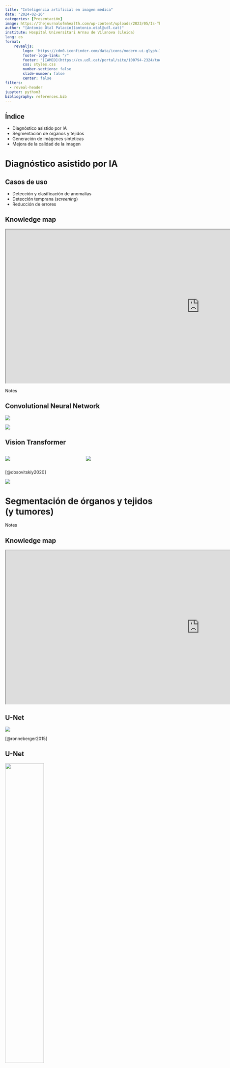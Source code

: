 ---
title: "Inteligencia artificial en imagen médica"
date: "2024-02-26"
categories: [Presentación]
image: https://thejournalofmhealth.com/wp-content/uploads/2023/05/Is-There-Space-for-Generative-AI-in-Radiology_AdobeStock-777x437.jpeg
author: "[Antonio Otal Palacín](antonio.otal@udl.cat)"
institute: Hospital Universitari Arnau de Vilanova (Lleida)
lang: es
format: 
    revealjs:
        logo: 'https://cdn0.iconfinder.com/data/icons/modern-ui-glyph-1/64/modern-ui-glyph-1-03-512.png'
        footer-logo-link: "/"
        footer: "[IAMED](https://cv.udl.cat/portal/site/100794-2324/tool/3d5c2c81-a50b-43ce-a0bf-ecbfd152350b)"
        css: styles.css
        number-sections: false
        slide-number: false
        center: false
filters:
  - reveal-header        
jupyter: python3   
bibliography: references.bib
---

## Índice

-   Diagnóstico asistido por IA
-   Segmentación de órganos y tejidos
-   Generación de imágenes sintéticas
-   Mejora de la calidad de la imagen

# Diagnóstico asistido por IA

## Casos de uso

-   Detección y clasificación de anomalías
-   Detección temprana (*screening*)
-   Reducción de errores

## Knowledge map

```{=html}

<iframe width="1260" height="500" src="https://openknowledgemaps.org/map/297b03ad3b8eae1c9be9be7e18350672?embed=true" 
                                allow="clipboard-write; self https://openknowledgemaps.org/;"></iframe>
```
::: notes
Notes
:::


## Convolutional Neural Network

![](https://www.mdpi.com/electronics/electronics-11-01775/article_deploy/html/images/electronics-11-01775-g001.png)

[![](https://colab.research.google.com/assets/colab-badge.svg)](https://colab.research.google.com/github/aotal/ImagenMedica/blob/master/posts/code/2_ConvolutionalNN_PNEUMONIA_X_ray.ipynb)

## Vision Transformer

::: columns
::: {.column width="50%"}
![](https://depor.com/resizer/1uGfJGUym3B61kq_2-sCCUwa_Yw=/1200x900/smart/filters:format(jpeg):quality(75)/cloudfront-us-east-1.images.arcpublishing.com/elcomercio/YWYIETRDWBG75INDZ4OKLSCLAA.jpg)
:::

::: {.column width="50%"}
![](https://viso.ai/wp-content/uploads/2021/09/vision-transformer-vit.png)
:::
:::

[@dosovitskiy2020]

[![](https://colab.research.google.com/assets/colab-badge.svg)](https://colab.research.google.com/github/aotal/ImagenMedica/blob/master/posts/code/Neumonia.ipynb)

# Segmentación de órganos y tejidos (y tumores)

::: notes
Notes
:::

## Knowledge map

```{=html}

<iframe width="1260" height="500" src="https://openknowledgemaps.org/map/f7779ae30d9618c87f48fbf52374eb5b?embed=true" 
                                allow="clipboard-write; self https://openknowledgemaps.org/;"></iframe>
```
## U-Net

![](https://lmb.informatik.uni-freiburg.de/people/ronneber/u-net/u-net-architecture.png)

[@ronneberger2015]

## U-Net 

![](https://miro.medium.com/v2/resize:fit:4800/format:webp/1*sfIjNCO047KS-rLwfxf29g.png){width="50%"}

[![](https://colab.research.google.com/assets/colab-badge.svg)](https://colab.research.google.com/github/aotal/ImagenMedica/blob/master/posts/code/unet_segmentation.ipynb)

## Proyecto MONAI

![](https://monai.io/assets/img/MONAI-logo_color_full.png)

[![](https://colab.research.google.com/assets/colab-badge.svg)](https://colab.research.google.com/github/aotal/ImagenMedica/blob/master/posts/code/PruebaMonai.ipynb)

# Generación de imágenes sintéticas

::: notes
Notes
:::


## Knowledge map

```{=html}

<iframe width="1260" height="500" src="https://openknowledgemaps.org/map/76d3571aa699e09fb5d271c63c3fedeb?embed=true" 
                                allow="clipboard-write; self https://openknowledgemaps.org/;"></iframe>

```

## Ejemplo: Creación de CTs sintéticos 

![](https://cig-utrecht.org/img/DL/SitesCT.png)


# Mejora de la calidad de la imagen

::: notes
Notes
:::

## Knowledge map

```{=html}

<iframe width="1260" height="500" src="https://openknowledgemaps.org/map/32c7919f4f11087ec3b756ba3f35e670?embed=true" 
                                allow="clipboard-write; self https://openknowledgemaps.org/;"></iframe>

```